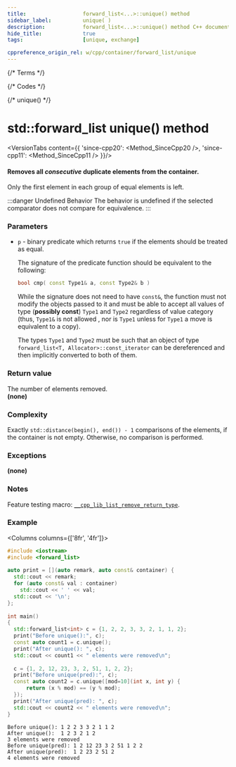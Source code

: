 ```yaml
---
title:					forward_list<...>::unique() method
sidebar_label:			unique( )
description:			forward_list<...>::unique() method C++ documentation
hide_title:				true
tags:					[unique, exchange]

cppreference_origin_rel: w/cpp/container/forward_list/unique
---
```


{/* Terms */}

{/* Codes */}

{/* unique() */}

# std::forward_list unique() method

<VersionTabs content={{
	'since-cpp20': <Method_SinceCpp20 />,
	'since-cpp11': <Method_SinceCpp11 />
}}/>

#### Removes all *consecutive* duplicate elements from the container.

Only the first element in each group of equal elements is left. 

:::danger Undefined Behavior
The <Tooltip title={Term_UndefinedBehaviour}>behavior is undefined</Tooltip> if the selected comparator does not compare for equivalence.
:::

### Parameters

 - `p` - <Tooltip title={Term_Predicate}>binary predicate</Tooltip> which returns `true` if the elements should be treated as equal.

	The signature of the predicate function should be equivalent to the following:
	```cpp
	bool cmp( const Type1& a, const Type2& b )
	```
	While the signature does not need to have `const&`, the function must not modify the objects passed to it and must be able to accept all values of type (**possibly const**) `Type1` and `Type2` regardless of value category (thus, `Type1&` is not allowed <Since v='cpp11'>, nor is <code>Type1</code> unless for <code>Type1</code> a move is equivalent to a copy</Since>).

	The types `Type1` and `Type2` must be such that an object of type `forward_list<T, Allocator>::const_iterator` can be dereferenced and then implicitly converted to both of them.

### Return value

<Since v='cpp20'>The number of elements removed.</Since>
<br />
<Until v='cpp20'><b>(none)</b></Until>

### Complexity

Exactly `std::distance(begin(), end()) - 1` comparisons of the elements, if the container is not empty. Otherwise, no comparison is performed.

### Exceptions

**(none)**

### Notes

Feature testing macro: [`__cpp_lib_list_remove_return_type`](#).

### Example

<Columns columns={['8fr', '4fr']}>
<div>

```cpp title='Main.cpp' showLineNumbers
#include <iostream>
#include <forward_list>
 
auto print = [](auto remark, auto const& container) {
  std::cout << remark;
  for (auto const& val : container)
    std::cout << ' ' << val;
  std::cout << '\n';
};
 
int main()
{
  std::forward_list<int> c = {1, 2, 2, 3, 3, 2, 1, 1, 2};
  print("Before unique():", c);
  const auto count1 = c.unique();
  print("After unique(): ", c);
  std::cout << count1 << " elements were removed\n";
 
  c = {1, 2, 12, 23, 3, 2, 51, 1, 2, 2};
  print("Before unique(pred):", c);
  const auto count2 = c.unique([mod=10](int x, int y) {
      return (x % mod) == (y % mod);
  });
  print("After unique(pred): ", c);
  std::cout << count2 << " elements were removed\n";
}
```

</div>
<div>

```plaintext title="Output"
Before unique(): 1 2 2 3 3 2 1 1 2
After unique():  1 2 3 2 1 2
3 elements were removed
Before unique(pred): 1 2 12 23 3 2 51 1 2 2
After unique(pred):  1 2 23 2 51 2
4 elements were removed
```

</div>
</Columns>
